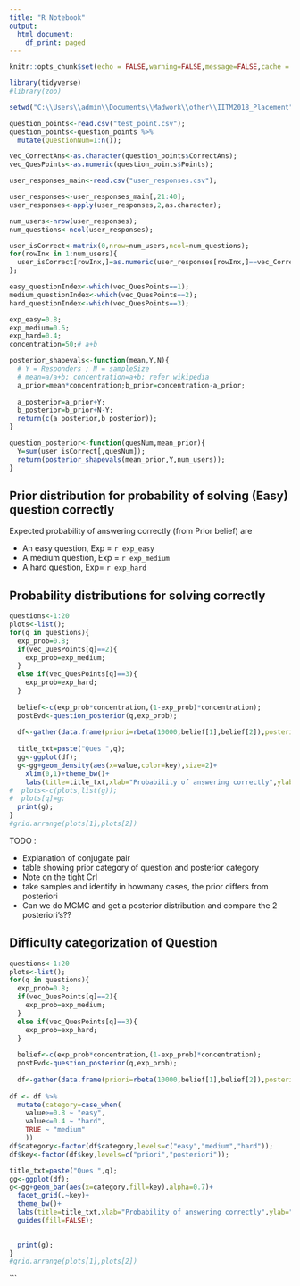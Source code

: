 ```yaml
---
title: "R Notebook"
output:
  html_document:
    df_print: paged
---
```


```r
knitr::opts_chunk$set(echo = FALSE,warning=FALSE,message=FALSE,cache = FALSE)
```

```r
library(tidyverse)
#library(zoo)

setwd("C:\\Users\\admin\\Documents\\Madwork\\other\\IITM2018_Placement")

question_points<-read.csv("test_point.csv");
question_points<-question_points %>%
  mutate(QuestionNum=1:n());

vec_CorrectAns<-as.character(question_points$CorrectAns);
vec_QuesPoints<-as.numeric(question_points$Points);

user_responses_main<-read.csv("user_responses.csv");

user_responses<-user_responses_main[,21:40];
user_responses<-apply(user_responses,2,as.character);

num_users<-nrow(user_responses);
num_questions<-ncol(user_responses);

user_isCorrect<-matrix(0,nrow=num_users,ncol=num_questions);
for(rowInx in 1:num_users){
  user_isCorrect[rowInx,]=as.numeric(user_responses[rowInx,]==vec_CorrectAns);
};

easy_questionIndex<-which(vec_QuesPoints==1);
medium_questionIndex<-which(vec_QuesPoints==2);
hard_questionIndex<-which(vec_QuesPoints==3);

exp_easy=0.8;
exp_medium=0.6;
exp_hard=0.4;
concentration=50;# a+b
```

```r
posterior_shapevals<-function(mean,Y,N){
  # Y = Responders ; N = sampleSize
  # mean=a/a+b; concentration=a+b; refer wikipedia
  a_prior=mean*concentration;b_prior=concentration-a_prior;
  
  a_posterior=a_prior+Y;
  b_posterior=b_prior+N-Y;
  return(c(a_posterior,b_posterior));
}

question_posterior<-function(quesNum,mean_prior){
  Y=sum(user_isCorrect[,quesNum]);
  return(posterior_shapevals(mean_prior,Y,num_users));
}


```

## Prior distribution for probability of solving (Easy) question correctly

Expected probability of answering correctly (from Prior belief) are 

  * An easy question, Exp =  `r exp_easy`
  * A medium question, Exp = `r exp_medium`
  * A hard question, Exp= `r exp_hard`

## Probability distributions for solving correctly
```r
questions<-1:20
plots<-list();
for(q in questions){
  exp_prob=0.8;
  if(vec_QuesPoints[q]==2){
    exp_prob=exp_medium;
  }
  else if(vec_QuesPoints[q]==3){
    exp_prob=exp_hard;
  }
    
  belief<-c(exp_prob*concentration,(1-exp_prob)*concentration);
  postEvd<-question_posterior(q,exp_prob);
  
  df<-gather(data.frame(priori=rbeta(10000,belief[1],belief[2]),posteriori=rbeta(10000,postEvd[1],postEvd[2])));
  
  title_txt=paste("Ques ",q);
  gg<-ggplot(df);
  g<-gg+geom_density(aes(x=value,color=key),size=2)+
    xlim(0,1)+theme_bw()+
    labs(title=title_txt,xlab="Probability of answering correctly",ylab="");
#  plots<-c(plots,list(g));
#  plots[q]=g;
  print(g);
}
#grid.arrange(plots[1],plots[2])

```

TODO :

  * Explanation of conjugate pair
  * table showing prior category of question and posterior category
  * Note on the tight CrI
  * take samples and identify in howmany cases, the prior differs from posteriori
  * Can we do MCMC and get a posterior distribution and compare the 2 posteriori's??

## Difficulty categorization of Question
```r
questions<-1:20
plots<-list();
for(q in questions){
  exp_prob=0.8;
  if(vec_QuesPoints[q]==2){
    exp_prob=exp_medium;
  }
  else if(vec_QuesPoints[q]==3){
    exp_prob=exp_hard;
  }
    
  belief<-c(exp_prob*concentration,(1-exp_prob)*concentration);
  postEvd<-question_posterior(q,exp_prob);
  
  df<-gather(data.frame(priori=rbeta(10000,belief[1],belief[2]),posteriori=rbeta(10000,postEvd[1],postEvd[2])));
  
df <- df %>%
  mutate(category=case_when(
    value>=0.8 ~ "easy",
    value<=0.4 ~ "hard",
    TRUE ~ "medium"
    ))
df$category<-factor(df$category,levels=c("easy","medium","hard"));
df$key<-factor(df$key,levels=c("priori","posteriori"));

title_txt=paste("Ques ",q);
gg<-ggplot(df);
g<-gg+geom_bar(aes(x=category,fill=key),alpha=0.7)+
  facet_grid(.~key)+
  theme_bw()+
  labs(title=title_txt,xlab="Probability of answering correctly",ylab="")+
  guides(fill=FALSE);

  
  print(g);
}
#grid.arrange(plots[1],plots[2])

```
```